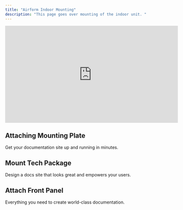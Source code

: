 ```yaml
---
title: "Airform Indoor Mounting"
description: "This page goes over mounting of the indoor unit. "
---
```


<iframe
  width="560"
  height="315"
  src="https://www.youtube.com/embed/-4xwvxrmSIE?autoplay=1&mute=1&loop=1&playlist=-4xwvxrmSIE"
  title="YouTube video player"
  frameBorder="0"
  allow="accelerometer; autoplay; clipboard-write; encrypted-media; gyroscope; picture-in-picture"
  allowFullScreen
  style={{ width: '100%', borderRadius: '0.5rem' }}
></iframe>

## Attaching Mounting Plate

Get your documentation site up and running in minutes.

## Mount Tech Package

Design a docs site that looks great and empowers your users.


## Attach Front Panel

Everything you need to create world-class documentation.